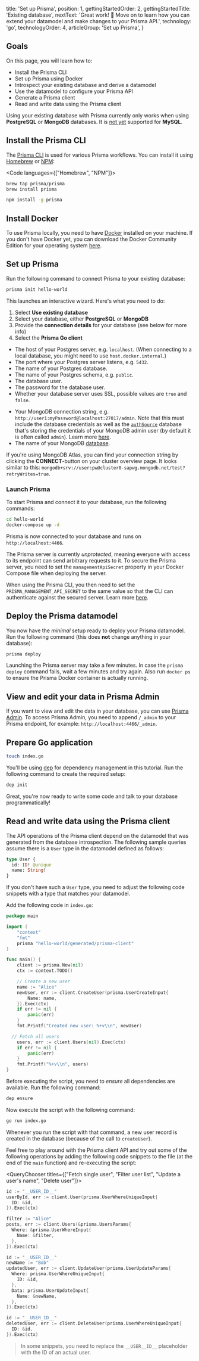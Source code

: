 
  title: 'Set up Prisma',
  position: 1,
  gettingStartedOrder: 2,
  gettingStartedTitle: 'Existing database',
  nextText: 'Great work! 👏  Move on to learn how you can extend your datamodel and make changes to your Prisma API.',
  technology: 'go',
  technologyOrder: 4,
  articleGroup: 'Set up Prisma',
}


## Goals

On this page, you will learn how to:

- Install the Prisma CLI
- Set up Prisma using Docker
- Introspect your existing database and derive a datamodel
- Use the datamodel to configure your Prisma API
- Generate a Prisma client
- Read and write data using the Prisma client

<Warning>

Using your existing database with Prisma currently only works when using **PostgreSQL** or **MongoDB** databases. It is [not yet]((https://github.com/prisma/prisma/issues/2506)) supported for **MySQL**.

</Warning>

## Install the Prisma CLI

The [Prisma CLI](alx4) is used for various Prisma workflows. You can install it using [Homebrew](https://brew.sh/) or [NPM](https://www.npmjs.com/):

<Code languages={["Homebrew", "NPM"]}>

```bash copy
brew tap prisma/prisma
brew install prisma
```

```bash copy
npm install -g prisma
```

</Code>

## Install Docker

To use Prisma locally, you need to have [Docker](https://www.docker.com) installed on your machine. If you don't have Docker yet, you can download the Docker Community Edition for your operating system [here](https://www.docker.com/community-edition).

## Set up Prisma

Run the following command to connect Prisma to your existing database:

``` bash copy
prisma init hello-world
```

This launches an interactive wizard. Here's what you need to do:

1. Select **Use existing database**
1. Select your database, either **PostgreSQL** or **MongoDB**
1. Provide the **connection details** for your database (see below for more info)
1. Select the **Prisma Go client**

<Collapse title="Connection details for PostgreSQL">

- The host of your Postgres server, e.g. `localhost`. (When connecting to a local database, you might need to use `host.docker.internal`.)
- The port where your Postgres server listens, e.g. `5432`.
- The name of your Postgres database.
- The name of your Postgres schema, e.g. `public`.
- The database user.
- The password for the database user.
- Whether your database server uses SSL, possible values are `true` and `false`.

</Collapse>

<Collapse title="Connection details for MongoDB">

- Your MongoDB connection string, e.g. `http://user1:myPassword@localhost:27017/admin`. Note that this must include the database credentials as well as the [`authSource`](https://docs.mongodb.com/manual/reference/connection-string/#authentication-options) database that's storing the credentials of your MongoDB admin user (by default it is often called `admin`). Learn more [here](b6o5#prisma_config).
- The name of your MongoDB [database](https://docs.mongodb.com/manual/core/databases-and-collections/#databases).

If you're using MongoDB Atlas, you can find your connection string by clicking the **CONNECT**-button on your cluster overview page. It looks similar to this: `mongodb+srv://user:pw@cluster0-sapwg.mongodb.net/test?retryWrites=true`.

</Collapse>

### Launch Prisma

To start Prisma and connect it to your database, run the following commands:

```bash copy
cd hello-world
docker-compose up -d
```

Prisma is now connected to your database and runs on `http://localhost:4466`.

<Collapse title="Securing your Prisma server">

The Prisma server is currently _unprotected_, meaning everyone with access to its endpoint can send arbitrary requests to it. To secure the Prisma server, you need to set the `managementApiSecret` property in your Docker Compose file when deploying the server. 

When using the Prisma CLI, you then need to set the `PRISMA_MANAGEMENT_API_SECRET` to the same value so that the CLI can authenticate against the secured server. Learn more [here](kke4).

</Collapse>

## Deploy the Prisma datamodel

You now have the _minimal_ setup ready to deploy your Prisma datamodel. Run the following command (this does **not** change anything in your database):

```bash copy
prisma deploy
```

<Warning>

Launching the Prisma server may take a few minutes. In case the `prisma deploy` command fails, wait a few minutes and try again. Also run `docker ps` to ensure the Prisma Docker container is actually running.

</Warning>

## View and edit your data in Prisma Admin

If you want to view and edit the data in your database, you can use [Prisma Admin](el3e). To access Prisma Admin, you need to append `/_admin` to your Prisma endpoint, for example: `http://localhost:4466/_admin`.

## Prepare Go application

```bash copy
touch index.go
```

You'll be using [dep](https://golang.github.io/dep/) for dependency management in this tutorial. Run the following command to create the required setup:

```bash copy
dep init
```

Great, you're now ready to write some code and talk to your database programmatically!

## Read and write data using the Prisma client

The API operations of the Prisma client depend on the datamodel that was generated from the database introspection. The following sample queries assume there is a `User` type in the datamodel defined as follows:

```graphql
type User {
  id: ID! @unique
  name: String!
}
```

If you don't have such a `User` type, you need to adjust the following code snippets with a type that matches your datamodel.

Add the following code in `index.go`:

```go copy
package main

import (
	"context"
	"fmt"
	prisma "hello-world/generated/prisma-client"
)

func main() {
	client := prisma.New(nil)
	ctx := context.TODO()

	// Create a new user
	name := "Alice"
	newUser, err := client.CreateUser(prisma.UserCreateInput{
		Name: name,
	}).Exec(ctx)
	if err != nil {
		panic(err)
	}
	fmt.Printf("Created new user: %+v\\n", newUser)

  // Fetch all users
	users, err := client.Users(nil).Exec(ctx)
	if err != nil {
		panic(err)
	}
	fmt.Printf("%+v\\n", users)
}
```

Before executing the script, you need to _ensure_ all dependencies are available. Run the following command:

```bash copy
dep ensure
```

Now execute the script with the following command:

```bash copy
go run index.go
```

Whenever you run the script with that command, a new user record is created in the database (because of the call to `createUser`).

Feel free to play around with the Prisma client API and try out some of the following operations by adding the following code snippets to the file (at the end of the `main` function) and re-executing the script:

<QueryChooser titles={["Fetch single user", "Filter user list", "Update a user's name", "Delete user"]}>

```go lineNumbers,copy
id := "__USER_ID__"
userById, err := client.User(prisma.UserWhereUniqueInput{
  ID: &id,
}).Exec(ctx)
```

```go lineNumbers,copy
filter := "Alice"
posts, err := client.Users(&prisma.UsersParams{
  Where: &prisma.UserWhereInput{
    Name: &filter,
  },
}).Exec(ctx)
```

```go lineNumbers,copy
id := "__USER_ID__"
newName := "Bob"
updatedUser, err := client.UpdateUser(prisma.UserUpdateParams{
  Where: prisma.UserWhereUniqueInput{
    ID: &id,
  },
  Data: prisma.UserUpdateInput{
    Name: &newName,
  },
}).Exec(ctx)
```

```go lineNumbers,copy
id := "__USER_ID__"
deletedUser, err := client.DeleteUser(prisma.UserWhereUniqueInput{
  ID: &id,
}).Exec(ctx)
```

</QueryChooser>


> In some snippets, you need to replace the `__USER__ID__` placeholder with the ID of an actual user.
